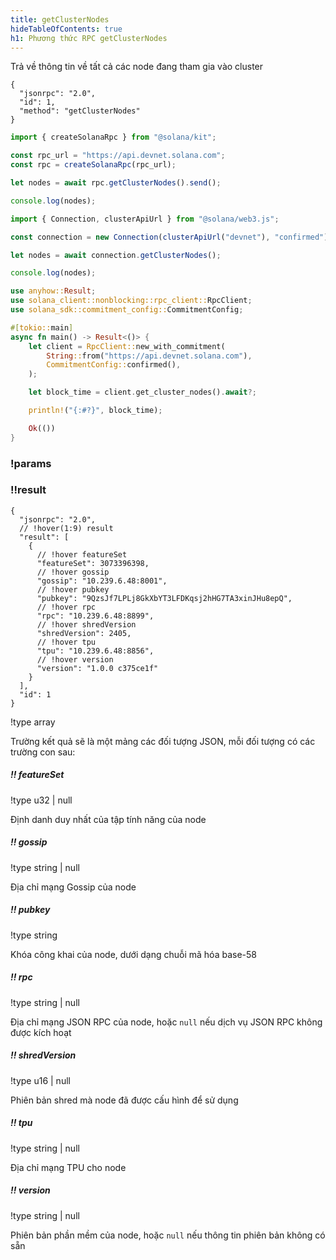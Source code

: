 ```yaml
---
title: getClusterNodes
hideTableOfContents: true
h1: Phương thức RPC getClusterNodes
---
```


Trả về thông tin về tất cả các node đang tham gia vào cluster

<APIMethod>

```jsonc !!request curl
{
  "jsonrpc": "2.0",
  "id": 1,
  "method": "getClusterNodes"
}
```

```ts !!request title="Kit"
import { createSolanaRpc } from "@solana/kit";

const rpc_url = "https://api.devnet.solana.com";
const rpc = createSolanaRpc(rpc_url);

let nodes = await rpc.getClusterNodes().send();

console.log(nodes);
```

```ts !!request title="web3.js"
import { Connection, clusterApiUrl } from "@solana/web3.js";

const connection = new Connection(clusterApiUrl("devnet"), "confirmed");

let nodes = await connection.getClusterNodes();

console.log(nodes);
```

```rs !!request title="Rust"
use anyhow::Result;
use solana_client::nonblocking::rpc_client::RpcClient;
use solana_sdk::commitment_config::CommitmentConfig;

#[tokio::main]
async fn main() -> Result<()> {
    let client = RpcClient::new_with_commitment(
        String::from("https://api.devnet.solana.com"),
        CommitmentConfig::confirmed(),
    );

    let block_time = client.get_cluster_nodes().await?;

    println!("{:#?}", block_time);

    Ok(())
}
```

### !params

### !!result

```jsonc !response
{
  "jsonrpc": "2.0",
  // !hover(1:9) result
  "result": [
    {
      // !hover featureSet
      "featureSet": 3073396398,
      // !hover gossip
      "gossip": "10.239.6.48:8001",
      // !hover pubkey
      "pubkey": "9QzsJf7LPLj8GkXbYT3LFDKqsj2hHG7TA3xinJHu8epQ",
      // !hover rpc
      "rpc": "10.239.6.48:8899",
      // !hover shredVersion
      "shredVersion": 2405,
      // !hover tpu
      "tpu": "10.239.6.48:8856",
      // !hover version
      "version": "1.0.0 c375ce1f"
    }
  ],
  "id": 1
}
```

!type array

Trường kết quả sẽ là một mảng các đối tượng JSON, mỗi đối tượng có các trường
con sau:

##### !! featureSet

!type u32 | null

Định danh duy nhất của tập tính năng của node

##### !! gossip

!type string | null

Địa chỉ mạng Gossip của node

##### !! pubkey

!type string

Khóa công khai của node, dưới dạng chuỗi mã hóa base-58

##### !! rpc

!type string | null

Địa chỉ mạng JSON RPC của node, hoặc `null` nếu dịch vụ JSON RPC không được kích
hoạt

##### !! shredVersion

!type u16 | null

Phiên bản shred mà node đã được cấu hình để sử dụng

##### !! tpu

!type string | null

Địa chỉ mạng TPU cho node

##### !! version

!type string | null

Phiên bản phần mềm của node, hoặc `null` nếu thông tin phiên bản không có sẵn

</APIMethod>
